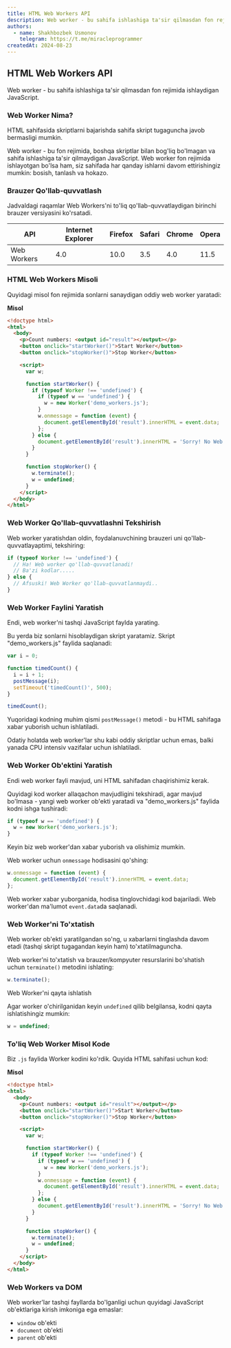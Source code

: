 ```yaml
---
title: HTML Web Workers API
description: Web worker - bu sahifa ishlashiga ta'sir qilmasdan fon rejimida ishlaydigan JavaScript.
authors:
  - name: Shakhbozbek Usmonov
    telegram: https://t.me/miracleprogrammer
createdAt: 2024-08-23
---
```


## HTML Web Workers API

Web worker - bu sahifa ishlashiga ta'sir qilmasdan fon rejimida ishlaydigan JavaScript.

### Web Worker Nima?

HTML sahifasida skriptlarni bajarishda sahifa skript tugaguncha javob bermasligi mumkin.

Web worker - bu fon rejimida, boshqa skriptlar bilan bog'liq bo'lmagan va sahifa ishlashiga ta'sir qilmaydigan JavaScript. Web worker fon rejimida ishlayotgan bo'lsa ham, siz sahifada har qanday ishlarni davom ettirishingiz mumkin: bosish, tanlash va hokazo.

### Brauzer Qo'llab-quvvatlash

Jadvaldagi raqamlar Web Workers'ni to'liq qo'llab-quvvatlaydigan birinchi brauzer versiyasini ko'rsatadi.

| API         | Internet Explorer | Firefox | Safari | Chrome | Opera |
| ----------- | ----------------- | ------- | ------ | ------ | ----- |
| Web Workers | 4.0               | 10.0    | 3.5    | 4.0    | 11.5  |

### HTML Web Workers Misoli

Quyidagi misol fon rejimida sonlarni sanaydigan oddiy web worker yaratadi:

**Misol**

```html
<!doctype html>
<html>
  <body>
    <p>Count numbers: <output id="result"></output></p>
    <button onclick="startWorker()">Start Worker</button>
    <button onclick="stopWorker()">Stop Worker</button>

    <script>
      var w;

      function startWorker() {
        if (typeof Worker !== 'undefined') {
          if (typeof w == 'undefined') {
            w = new Worker('demo_workers.js');
          }
          w.onmessage = function (event) {
            document.getElementById('result').innerHTML = event.data;
          };
        } else {
          document.getElementById('result').innerHTML = 'Sorry! No Web Worker support.';
        }
      }

      function stopWorker() {
        w.terminate();
        w = undefined;
      }
    </script>
  </body>
</html>
```

### Web Worker Qo'llab-quvvatlashni Tekshirish

Web worker yaratishdan oldin, foydalanuvchining brauzeri uni qo'llab-quvvatlayaptimi, tekshiring:

```javascript
if (typeof Worker !== 'undefined') {
  // Ha! Web worker qo'llab-quvvatlanadi!
  // Ba'zi kodlar.....
} else {
  // Afsuski! Web Worker qo'llab-quvvatlanmaydi..
}
```

### Web Worker Faylini Yaratish

Endi, web worker'ni tashqi JavaScript faylda yarating.

Bu yerda biz sonlarni hisoblaydigan skript yaratamiz. Skript "demo_workers.js" faylida saqlanadi:

```javascript
var i = 0;

function timedCount() {
  i = i + 1;
  postMessage(i);
  setTimeout('timedCount()', 500);
}

timedCount();
```

Yuqoridagi kodning muhim qismi `postMessage()` metodi - bu HTML sahifaga xabar yuborish uchun ishlatiladi.

<Callout type="warn" title="Eslatma">
  Odatiy holatda web worker'lar shu kabi oddiy skriptlar uchun emas, balki yanada CPU intensiv vazifalar uchun
  ishlatiladi.
</Callout>

### Web Worker Ob'ektini Yaratish

Endi web worker fayli mavjud, uni HTML sahifadan chaqirishimiz kerak.

Quyidagi kod worker allaqachon mavjudligini tekshiradi, agar mavjud bo'lmasa - yangi web worker ob'ekti yaratadi va "demo_workers.js" faylida kodni ishga tushiradi:

```javascript
if (typeof w == 'undefined') {
  w = new Worker('demo_workers.js');
}
```

Keyin biz web worker'dan xabar yuborish va olishimiz mumkin.

Web worker uchun `onmessage` hodisasini qo'shing:

```javascript
w.onmessage = function (event) {
  document.getElementById('result').innerHTML = event.data;
};
```

Web worker xabar yuborganida, hodisa tinglovchidagi kod bajariladi. Web worker'dan ma'lumot `event.data`da saqlanadi.

### Web Worker'ni To'xtatish

Web worker ob'ekti yaratilgandan so'ng, u xabarlarni tinglashda davom etadi (tashqi skript tugagandan keyin ham) to'xtatilmaguncha.

Web worker'ni to'xtatish va brauzer/kompyuter resurslarini bo'shatish uchun `terminate()` metodini ishlating:

```javascript
w.terminate();
```

Web Worker'ni qayta ishlatish

Agar worker o'chirilganidan keyin `undefined` qilib belgilansa, kodni qayta ishlatishingiz mumkin:

```javascript
w = undefined;
```

### To'liq Web Worker Misol Kode

Biz `.js` faylida Worker kodini ko'rdik. Quyida HTML sahifasi uchun kod:

**Misol**

```html
<!doctype html>
<html>
  <body>
    <p>Count numbers: <output id="result"></output></p>
    <button onclick="startWorker()">Start Worker</button>
    <button onclick="stopWorker()">Stop Worker</button>

    <script>
      var w;

      function startWorker() {
        if (typeof Worker !== 'undefined') {
          if (typeof w == 'undefined') {
            w = new Worker('demo_workers.js');
          }
          w.onmessage = function (event) {
            document.getElementById('result').innerHTML = event.data;
          };
        } else {
          document.getElementById('result').innerHTML = 'Sorry! No Web Worker support.';
        }
      }

      function stopWorker() {
        w.terminate();
        w = undefined;
      }
    </script>
  </body>
</html>
```

### Web Workers va DOM

Web worker'lar tashqi fayllarda bo'lganligi uchun quyidagi JavaScript ob'ektlariga kirish imkoniga ega emaslar:

- `window` ob'ekti
- `document` ob'ekti
- `parent` ob'ekti
